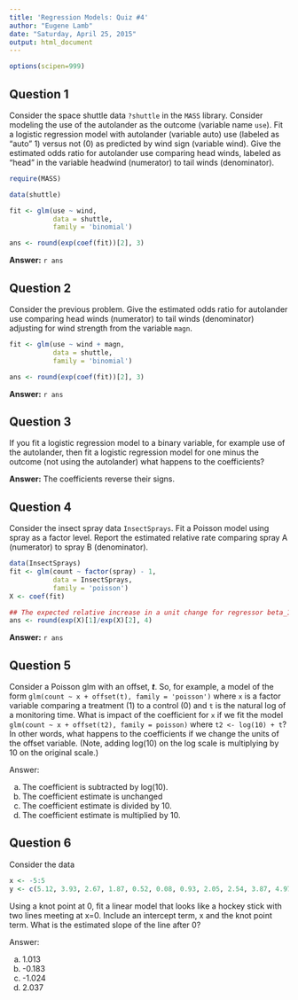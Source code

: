 ---
title: 'Regression Models: Quiz #4'
author: "Eugene Lamb"
date: "Saturday, April 25, 2015"
output: html_document
---

```{r, echo=FALSE}
options(scipen=999)
```

## Question 1

Consider the space shuttle data `?shuttle` in the `MASS` library.  Consider modeling the use of the autolander as the outcome (variable name `use`).  Fit a logistic regression model with autolander (variable auto) use (labeled as "auto" 1) versus not (0) as predicted by wind sign (variable wind).  Give the estimated odds ratio for autolander use comparing head winds, labeled as "head" in the variable headwind (numerator) to tail winds (denominator).


```{r, message = FALSE}
require(MASS)

data(shuttle)

fit <- glm(use ~ wind,
           data = shuttle,
           family = 'binomial')

ans <- round(exp(coef(fit))[2], 3)
```


**Answer:** `r ans`

## Question 2

Consider the previous problem.  Give the estimated odds ratio for autolander use comparing head winds (numerator) to tail winds (denominator) adjusting for wind strength from the variable `magn`.


```{r, message = FALSE}
fit <- glm(use ~ wind + magn,
           data = shuttle,
           family = 'binomial')

ans <- round(exp(coef(fit))[2], 3)
```

**Answer:** `r ans`

## Question 3

If you fit a logistic regression model to a binary variable, for example use of the autolander, then fit a logistic regression model for one minus the outcome (not using the autolander) what happens to the coefficients?

**Answer:** The coefficients reverse their signs.

## Question 4

Consider the insect spray data `InsectSprays`.  Fit a Poisson model using spray as a factor level.  Report the estimated relative rate comparing spray A (numerator) to spray B (denominator).

```{r, message = FALSE}
data(InsectSprays)
fit <- glm(count ~ factor(spray) - 1,
           data = InsectSprays,
           family = 'poisson')
X <- coef(fit)

## The expected relative increase in a unit change for regressor beta_1 = exp(beta_1)
ans <- round(exp(X)[1]/exp(X)[2], 4)
```

**Answer:** `r ans`

## Question 5

Consider a Poisson glm with an offset, ***t***. So, for example, a model of the form `glm(count ~ x + offset(t), family = 'poisson')` where `x` is a factor variable comparing a treatment (1) to a control (0) and `t` is the natural log of a monitoring time. What is impact of the coefficient for `x` if we fit the model `glm(count ~ x + offset(t2), family = poisson)` where `t2 <- log(10) + t`? In other words, what happens to the coefficients if we change the units of the offset variable. (Note, adding log(10) on the log scale is multiplying by 10 on the original scale.)

Answer:

a. The coefficient is subtracted by log(10).
b. The coefficient estimate is unchanged
c. The coefficient estimate is divided by 10.
d. The coefficient estimate is multiplied by 10. 

## Question 6

Consider the data

```{r}
x <- -5:5
y <- c(5.12, 3.93, 2.67, 1.87, 0.52, 0.08, 0.93, 2.05, 2.54, 3.87, 4.97)
```

Using a knot point at 0, fit a linear model that looks like a hockey stick with two lines meeting at x=0. Include an intercept term, x and the knot point term. What is the estimated slope of the line after 0?

Answer:

a. 1.013
b. -0.183
c. -1.024
d. 2.037